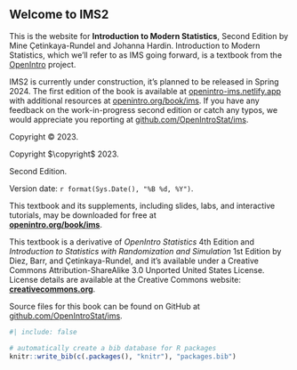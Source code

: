 ::: welcome
::: {.content-visible when-format="html"}
# Welcome to IMS2 {.unnumbered}
:::

\chapter*{}

\vfill

::: {.content-visible when-format="html"}
This is the website for **Introduction to Modern Statistics**, Second Edition by Mine Çetinkaya-Rundel and Johanna Hardin.
Introduction to Modern Statistics, which we'll refer to as IMS going forward, is a textbook from the [OpenIntro](https://www.openintro.org/) project.

::: underconstruction
IMS2 is currently under construction, it's planned to be released in Spring 2024. The first edition of the book is available at [openintro-ims.netlify.app](https://openintro-ims.netlify.app) with additional resources at [openintro.org/book/ims](https://www.openintro.org/book/ims/). If you have any feedback on the work-in-progress second edition or catch any typos, we would appreciate you reporting at [github.com/OpenIntroStat/ims](https://github.com/OpenIntroStat/ims).
:::
:::

```{=html}
<!--
The book will always be available for free here. It is also available in PDF (for free or for the amount you choose to contribute) on Leanpub and in black&white paperback for purchase for $20.
<br><br>
<a href="https://leanpub.com/imstat" target="_blank"><img src="images/_icons/file.png" width="30px">&nbsp;<strong>Download PDF</strong></a>
<br>
<a href="https://www.openintro.org/go?id=ims1_bw_pb&referrer=/book/ims/online"><img src="images/_icons/book.png" width="30px">&nbsp;<strong>Purchase paperback</strong></a>
<br><br>
---
<br><br>
-->
```
::: {.content-visible when-format="html"}
Copyright © 2023.
:::

::: {.content-hidden unless-format="pdf"}
Copyright $\copyright$ 2023.
:::

Second Edition.

Version date: `r format(Sys.Date(), "%B %d, %Y")`.

This textbook and its supplements, including slides, labs, and interactive tutorials, may be downloaded for free at\
[**openintro.org/book/ims**](http://openintro.org/book/ims).

This textbook is a derivative of *OpenIntro Statistics* 4th Edition and *Introduction to Statistics with Randomization and Simulation* 1st Edition by Diez, Barr, and Çetinkaya-Rundel, and it's available under a Creative Commons Attribution-ShareAlike 3.0 Unported United States License.
License details are available at the Creative Commons website:\
[**creativecommons.org**](https://www.openintro.org/go/?id=creativecommons_org&referrer=ims1_pdf).

Source files for this book can be found on GitHub at\
[github.com/OpenIntroStat/ims](https://github.com/OpenIntroStat/ims).
:::

```r
#| include: false

# automatically create a bib database for R packages
knitr::write_bib(c(.packages(), "knitr"), "packages.bib")
```
